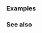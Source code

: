 {{cpp/numeric/math/unary_is|isfinite
|description=Determines if the given floating point number {{c|num}} has finite value i.e. it is normal, subnormal or zero, but not infinite or NaN.
|condition=has finite value
}}

===Examples===
{{example
|code=
#include &lt;cfloat&gt;
#include &lt;cmath&gt;
#include &lt;iostream&gt;

int main()
{
    std::cout &lt;&lt; std::boolalpha
              &lt;&lt; "isfinite(NaN) = " &lt;&lt; std::isfinite(NAN) &lt;&lt; '\n'
              &lt;&lt; "isfinite(Inf) = " &lt;&lt; std::isfinite(INFINITY) &lt;&lt; '\n'
              &lt;&lt; "isfinite(-Inf) = " &lt;&lt; std::isfinite(-INFINITY) &lt;&lt; '\n'
              &lt;&lt; "isfinite(HUGE_VAL) = " &lt;&lt; std::isfinite(HUGE_VAL) &lt;&lt; '\n'
              &lt;&lt; "isfinite(0.0) = " &lt;&lt; std::isfinite(0.0) &lt;&lt; '\n'
              &lt;&lt; "isfinite(exp(800)) = " &lt;&lt; std::isfinite(std::exp(800)) &lt;&lt; '\n'
              &lt;&lt; "isfinite(DBL_MIN/2.0) = " &lt;&lt; std::isfinite(DBL_MIN / 2.0) &lt;&lt; '\n';
}
|output=
isfinite(NaN) = false
isfinite(Inf) = false
isfinite(-Inf) = false
isfinite(HUGE_VAL) = false
isfinite(0.0) = true
isfinite(exp(800)) = false
isfinite(DBL_MIN/2.0) = true
}}

===See also===
{{dsc begin}}
{{dsc inc|cpp/numeric/math/dsc fpclassify}}
{{dsc inc|cpp/numeric/math/dsc isinf}}
{{dsc inc|cpp/numeric/math/dsc isnan}}
{{dsc inc|cpp/numeric/math/dsc isnormal}}
{{dsc see c|c/numeric/math/isfinite}}
{{dsc end}}

{{langlinks|de|es|fr|it|ja|pt|ru|zh}}